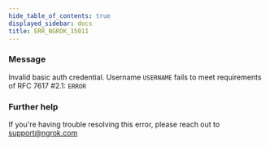 ```yaml
---
hide_table_of_contents: true
displayed_sidebar: docs
title: ERR_NGROK_15011
---
```




### Message

Invalid basic auth credential. Username `USERNAME` fails to meet requirements of RFC 7617 #2.1: `ERROR`

<ErrorDetails error="err_ngrok_15011" />

### Further help

If you're having trouble resolving this error, please reach out to [support@ngrok.com](mailto:support@ngrok.com?subject=Help%20with%20ERR_NGROK_15011)
